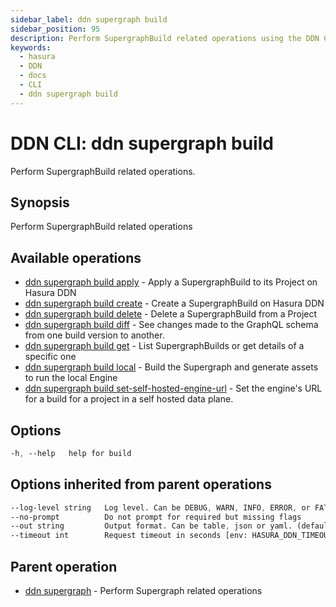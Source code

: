 ```yaml
---
sidebar_label: ddn supergraph build
sidebar_position: 95
description: Perform SupergraphBuild related operations using the DDN CLI
keywords:
  - hasura
  - DDN
  - docs
  - CLI
  - ddn supergraph build
---
```


# DDN CLI: ddn supergraph build

Perform SupergraphBuild related operations.

## Synopsis

Perform SupergraphBuild related operations

## Available operations

- [ddn supergraph build apply](/reference/cli/commands/ddn_supergraph_build_apply) - Apply a SupergraphBuild to its Project on Hasura DDN
- [ddn supergraph build create](/reference/cli/commands/ddn_supergraph_build_create) - Create a SupergraphBuild on Hasura DDN
- [ddn supergraph build delete](/reference/cli/commands/ddn_supergraph_build_delete) - Delete a SupergraphBuild from a Project
- [ddn supergraph build diff](/reference/cli/commands/ddn_supergraph_build_diff) - See changes made to the GraphQL schema from one build version to another.
- [ddn supergraph build get](/reference/cli/commands/ddn_supergraph_build_get) - List SupergraphBuilds or get details of a specific one
- [ddn supergraph build local](/reference/cli/commands/ddn_supergraph_build_local) - Build the Supergraph and generate assets to run the local Engine
- [ddn supergraph build set-self-hosted-engine-url](/reference/cli/commands/ddn_supergraph_build_set-self-hosted-engine-url) - Set the engine's URL for a build for a project in a self hosted data plane.

## Options

```sass
-h, --help   help for build
```

## Options inherited from parent operations

```sass
--log-level string   Log level. Can be DEBUG, WARN, INFO, ERROR, or FATAL. (default "INFO")
--no-prompt          Do not prompt for required but missing flags
--out string         Output format. Can be table, json or yaml. (default "table")
--timeout int        Request timeout in seconds [env: HASURA_DDN_TIMEOUT] (default 100)
```

## Parent operation

- [ddn supergraph](/reference/cli/commands/ddn_supergraph) - Perform Supergraph related operations
